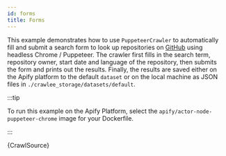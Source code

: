 ```yaml
---
id: forms
title: Forms
---
```



This example demonstrates how to use <ApiLink to="puppeteer-crawler/class/PuppeteerCrawler">`PuppeteerCrawler`</ApiLink> to
automatically fill and submit a search form to look up repositories on [GitHub](https://github.com) using headless Chrome / Puppeteer.
The crawler first fills in the search term, repository owner, start date and language of the repository, then submits the form
and prints out the results. Finally, the results are saved either on the Apify platform to the
default <ApiLink to="core/class/Dataset">`dataset`</ApiLink> or on the local machine as JSON files in `./crawlee_storage/datasets/default`.

:::tip

To run this example on the Apify Platform, select the `apify/actor-node-puppeteer-chrome` image for your Dockerfile.

:::

<CodeBlock className="language-js">
	{CrawlSource}
</CodeBlock>
